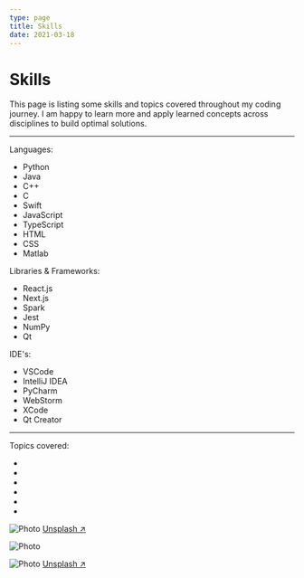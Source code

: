 ```yaml
---
type: page
title: Skills
date: 2021-03-18
---
```


# Skills

This page is listing some skills and topics covered throughout my coding journey.
I am happy to learn more and apply learned concepts across disciplines to build optimal solutions.

---

Languages:
- Python
- Java
- C++
- C
- Swift
- JavaScript
- TypeScript
- HTML
- CSS
- Matlab

Libraries & Frameworks:
- React.js
- Next.js
- Spark
- Jest
- NumPy
- Qt

IDE's:
- VSCode
- IntelliJ IDEA
- PyCharm
- WebStorm
- XCode
- Qt Creator

---

Topics covered:

-
-
-
-
-
-





<Image
  src="/images/photo2.jpg"
  alt="Photo"
  width={1125}
  height={750}
  priority
  className="next-image"
/>
[Unsplash ↗ ](https://unsplash.com/photos/WeYamle9fDM)

<Image
    src="/images/photo2.jpg"
    alt="Photo"
    width={1125}
    height={750}
    priority
    className="next-image"
/>

<Image
  src="/images/photo.jpg"
  alt="Photo"
  width={1125}
  height={750}
  priority
  className="next-image"
/>
[Unsplash ↗ ](https://unsplash.com/photos/ndN00KmbJ1c)
